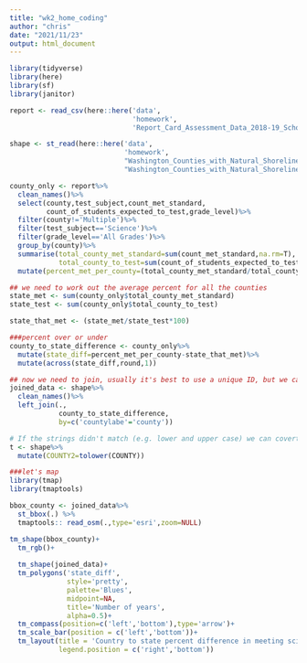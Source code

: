 ```yaml
---
title: "wk2_home_coding"
author: "chris"
date: "2021/11/23"
output: html_document
---
```


```r
library(tidyverse)
library(here)
library(sf)
library(janitor)

```

```r
report <- read_csv(here::here('data',
                              'homework',
                              'Report_Card_Assessment_Data_2018-19_School_Year.csv'))

shape <- st_read(here::here('data',
                            'homework',
                            "Washington_Counties_with_Natural_Shoreline___washsh_area",
                            "Washington_Counties_with_Natural_Shoreline___washsh_area.shp"))
```
```r
county_only <- report%>%
  clean_names()%>%
  select(county,test_subject,count_met_standard,
         count_of_students_expected_to_test,grade_level)%>%
  filter(county!='Multiple')%>%
  filter(test_subject=='Science')%>%
  filter(grade_level=='All Grades')%>%
  group_by(county)%>%
  summarise(total_county_met_standard=sum(count_met_standard,na.rm=T),
            total_county_to_test=sum(count_of_students_expected_to_test,na.rm=T))%>%
  mutate(percent_met_per_county=(total_county_met_standard/total_county_to_test)*100)
```

```r
## we need to work out the average percent for all the counties 
state_met <- sum(county_only$total_county_met_standard)
state_test <- sum(county_only$total_county_to_test)

state_that_met <- (state_met/state_test*100)
```

```r
###percent over or under
county_to_state_difference <- county_only%>%
  mutate(state_diff=percent_met_per_county-state_that_met)%>%
  mutate(across(state_diff,round,1))
```

```r
## now we need to join, usually it's best to use a unique ID, but we can do it with strings.
joined_data <- shape%>%
  clean_names()%>%
  left_join(.,
            county_to_state_difference,
            by=c('countylabe'='county'))
```

```r
# If the strings didn't match (e.g. lower and upper case) we can covert them with...
t <- shape%>%
  mutate(COUNTY2=tolower(COUNTY))

```

```r
###let's map
library(tmap)
library(tmaptools)

bbox_county <- joined_data%>%
  st_bbox(.) %>%
  tmaptools:: read_osm(.,type='esri',zoom=NULL)

tm_shape(bbox_county)+
  tm_rgb()+
  
  tm_shape(joined_data)+
  tm_polygons('state_diff',
              style='pretty',
              palette='Blues',
              midpoint=NA,
              title='Number of years',
              alpha=0.5)+
  tm_compass(position=c('left','bottom'),type='arrow')+
  tm_scale_bar(position = c('left','bottom'))+
  tm_layout(title = 'Country to state percent difference in meeting science stardards',
            legend.position = c('right','bottom'))
```





  

